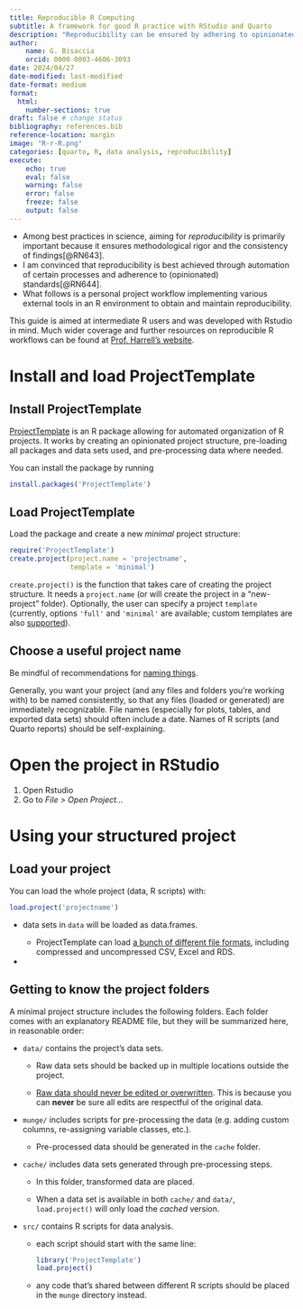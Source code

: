 ```yaml
---
title: Reproducible R Computing 
subtitle: A framework for good R practice with RStudio and Quarto
description: "Reproducibility can be ensured by adhering to opinionated standards for project manaagement."
author: 
    name: G. Bisaccia
    orcid: 0000-0003-4606-3093
date: 2024/04/27
date-modified: last-modified
date-format: medium
format: 
  html:
    number-sections: true
draft: false # change status
bibliography: references.bib
reference-location: margin
image: "R-r-R.png"
categories: [quarto, R, data analysis, reproducibility]
execute:
    echo: true
    eval: false
    warning: false
    error: false
    freeze: false
    output: false
---
```


-   Among best practices in science, aiming for *reproducibility* is primarily important because it ensures methodological rigor and the consistency of findings[@RN643].
-   I am convinced that reproducibility is best achieved through automation of certain processes and adherence to (opinionated) standards[@RN644].
-   What follows is a personal project workflow implementing various external tools in an R environment to obtain and maintain reproducibility.

This guide is aimed at intermediate R users and was developed with Rstudio in mind. Much wider coverage and further resources on reproducible R workflows can be found at [Prof. Harrell's website](https://hbiostat.org/rflow/).

# Install and load ProjectTemplate

## Install ProjectTemplate

[ProjectTemplate](http://projecttemplate.net/index.html) is an R package allowing for automated organization of R projects. It works by creating an opinionated project structure, pre-loading all packages and data sets used, and pre-processing data where needed.

You can install the package by running

```r
install.packages('ProjectTemplate')
```

## Load ProjectTemplate

Load the package and create a new *minimal* project structure:

```r
require('ProjectTemplate')
create.project(project.name = 'projectname',
               template = 'minimal')
```

::: callout-note
`create.project()` is the function that takes care of creating the project structure. It needs a `project.name` (or will create the project in a "new-project" folder). Optionally, the user can specify a project `template` (currently, options `'full'` and `'minimal'` are available; custom templates are also [supported](http://projecttemplate.net/custom_templates.html)).
:::

## Choose a useful project name

Be mindful of recommendations for [naming things](https://www2.stat.duke.edu/~rcs46/lectures_2015/01-markdown-git/slides/naming-slides/naming-slides.pdf).

::: callout-note
Generally, you want your project (and any files and folders you're working with) to be named consistently, so that any files (loaded or generated) are immediately recognizable. File names (especially for plots, tables, and exported data sets) should often include a date. Names of R scripts (and Quarto reports) should be self-explaining.
:::

# Open the project in RStudio

1.  Open Rstudio
2.  Go to *File \> Open Project...*

# Using your structured project

## Load your project

You can load the whole project (data, R scripts) with:

```r
load.project('projectname')
```

-   data sets in `data` will be loaded as data.frames.

    -   ProjectTemplate can load [a bunch of different file formats](http://projecttemplate.net/file_formats.html), including compressed and uncompressed CSV, Excel and RDS.

-   

## Getting to know the project folders

A minimal project structure includes the following folders. Each folder comes with an explanatory README file, but they will be summarized here, in reasonable order:

-   `data/` contains the project's data sets.

    -   Raw data sets should be backed up in multiple locations outside the project.

    -   [Raw data should never be edited or overwritten]{.underline}. This is because you can **never** be sure all edits are respectful of the original data.

-   `munge/` includes scripts for pre-processing the data (e.g. adding custom columns, re-assigning variable classes, etc.).

    -   Pre-processed data should be generated in the `cache` folder.

-   `cache/` includes data sets generated through pre-processing steps.

    -   In this folder, transformed data are placed.

    -   When a data set is available in both `cache/` and `data/`, `load.project()` will only load the *cached* version.

-   `src/` contains R scripts for data analysis.

    -   each script should start with the same line:

        ```r
        library('ProjectTemplate')
        load.project()
        ```

    -   any code that's shared between different R scripts should be placed in the `munge` directory instead.
